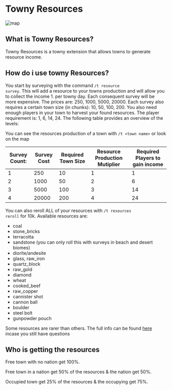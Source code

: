 # Towny Resources

![map](https://feen.us/zrpgck.png)

## What is Towny Resources?

Towny Resources is a towny extension that allows towns to generate
resource income.

## How do i use towny Resources?

You start by surveying with the command <code>/t resource survey</code>. This will add a resource to your towns
production and will allow you to collect the income 1. per towny day.
Each consequent survey will be more expensive.
The prices are: 250, 1000, 5000, 20000. Each survey also requires a certain town size (in chunks): 10, 50, 100, 200.
You also need enough players in your town to harvest your found resources. The player requirement is: 1, 6, 14, 24.
The following table provides an overview of the levels:

You can see the resources production of a town with `/t <town name>` or look on the map

| Survey Count: | Survey Cost | Required Town Size | Resource Production Mutiplier | Required Players to gain income |
| ------------- | ----------- | ------------------ | ----------------------------- | ------------------------------- |
| 1             | 250         | 10                 | 1                             | 1                               |
| 2             | 1000        | 50                 | 2                             | 6                               |
| 3             | 5000        | 100                | 3                             | 14                              |
| 4             | 20000       | 200                | 4                             | 24                              |

You can also reroll ALL of your resources with <code>/t resources reroll</code> for 10k.
Available resources are:

- coal
- stone_bricks
- terracotta
- sandstone (you can only roll this with surveys in beach and desert biomes)
- diorite/andesite
- glass, raw_iron
- quartz_block
- raw_gold
- diamond
- wheat
- cooked_beef
- raw_copper
- cannister shot
- cannon ball
- boulder
- steel bolt
- gunpowder pouch

Some resources are rarer than others.
The full info can be found [here](https://github.com/TownyAdvanced/TownyResources) incase you still have questions

## Who is getting the resources

Free town with no nation get 100%.

Free town in a nation get 50% of the resources & the nation get 50%.

Occupied town get 25% of the resources & the occupying get 75%.
